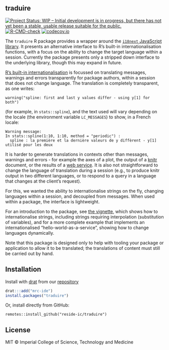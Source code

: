 ## traduire

<!-- badges: start -->
[![Project Status: WIP – Initial development is in progress, but there has not yet been a stable, usable release suitable for the public.](https://www.repostatus.org/badges/latest/wip.svg)](https://www.repostatus.org/#wip)
[![R-CMD-check](https://github.com/reside-ic/traduire/actions/workflows/R-CMD-check.yaml/badge.svg)](https://github.com/reside-ic/traduire/actions/workflows/R-CMD-check.yaml)
[![codecov.io](https://codecov.io/github/reside-ic/traduire/coverage.svg?branch=master)](https://codecov.io/github/reside-ic/traduire?branch=master)
<!-- badges: end -->

The `traduire` R package provides a wrapper around the [`i18next` JavaScript library](https://www.i18next.com).  It presents an alternative interface to R's built-in internationalisation functions, with a focus on the ability to change the target language within a session.  Currently the package presents only a stripped down interface to the underlying library, though this may expand in future.

[R's built-in internationalisation](https://cran.r-project.org/doc/manuals/R-exts.html#Internationalization) is focussed on translating messages, warnings and errors transparently for package authors, within a session that does not change language.  The translation is completely transparent, as one writes:

```
warning("spline: first and last y values differ - using y[1] for both")
```

(for example, in `stats::spline`), and the text used will vary depending on the locale (the environment variable `LC_MESSAGES`) to show, in a French locale:

```
Warning message:
In stats::spline(1:10, 1:10, method = "periodic") :
  spline : la première et la dernière valeurs de y diffèrent - y[1] utilisé pour les deux
```

It is harder to generate translations in contexts other than messages, warnings and errors - for example the axes of a plot, the output of a [knitr](https://cran.r-project.org/package=knitr) document, or the results of a [web service](https://cran.r-project.org/package=plumber).  It is also not straightforward to change the language of translation during a session (e.g., to produce knitr output in two different languages, or to respond to a query in a language that changes at the client's request).

For this, we wanted the ability to internationalise strings on the fly, changing languages within a session, and decoupled from messages.  When used within a package, the interface is lightweight.

For an introduction to the package, see [the vignette](https://reside-ic.github.io/traduire/articles/traduire.html), which shows how to internationalise strings, including strings requiring interpolation (substitution of variables), and for a more complete example that implements an internationalised "hello-world-as-a-service", showing how to change languages dynamically.

Note that this package is designed only to help with tooling your package or application to allow it to be translated; the translations of content must still be carried out by hand.

## Installation

Install with [drat](https://cran.r-project.org/package=drat) from our [repository](https://mrc-ide.github.io/drat/)

```r
drat:::add("mrc-ide")
install.packages("traduire")
```

Or, install directly from GitHub:

```
remotes::install_github("reside-ic/traduire")
```

## License

MIT © Imperial College of Science, Technology and Medicine
